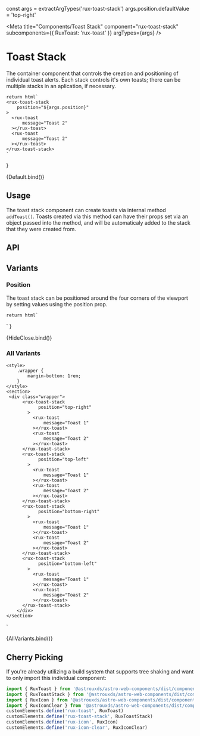 const args = extractArgTypes('rux-toast-stack')
args.position.defaultValue = 'top-right'

<Meta
    title="Components/Toast Stack"
    component="rux-toast-stack"
    subcomponents={{
        RuxToast: 'rux-toast'
    }}
    argTypes={args}
/>

# Toast Stack

The container component that controls the creation and positioning of individual toast alerts. Each stack controls it's own toasts; there can be multiple stacks in an aplication, if necessary.

    return html`
    <rux-toast-stack
        position="${args.position}"
    >
      <rux-toast
          message="Toast 2"
      ></rux-toast>
      <rux-toast
          message="Toast 2"
      ></rux-toast>
    </rux-toast-stack>
    `
}

<Canvas>
    <Story
        name="Default"
        height="300px"
        args={{
            position: 'top-right',
        }}
    >
        {Default.bind()}
    </Story>
</Canvas>

## Usage

The toast stack component can create toasts via internal method `addToast()`. Toasts created via this method can have their props set via an object passed into the method, and will be automaticaly added to the stack that they were created from.

## API

<ArgsTable of="rux-toast-stack" />

## Variants

### Position

The toast stack can be positioned around the four corners of the viewport by setting values using the position prop.

    return html`
  <rux-toast-stack
        position="${args.position}"
    >
      <rux-toast
          message="Toast 2"
      ></rux-toast>
      <rux-toast
          message="Toast 2"
      ></rux-toast>
  </rux-toast-stack>
    `
}

<Canvas>
    <Story
        args={{
            position: 'top-right',
        }}
        name="Position"
        height="300px"
    >
        {HideClose.bind()}
    </Story>
</Canvas>

### All Variants

    <style>
        .wrapper {
            margin-bottom: 1rem;
        }
    </style>
    <section>
     <div class="wrapper">
          <rux-toast-stack
                position="top-right"
            >
              <rux-toast
                  message="Toast 1"
              ></rux-toast>
              <rux-toast
                  message="Toast 2"
              ></rux-toast>
          </rux-toast-stack>
          <rux-toast-stack
                position="top-left"
            >
              <rux-toast
                  message="Toast 1"
              ></rux-toast>
              <rux-toast
                  message="Toast 2"
              ></rux-toast>
          </rux-toast-stack>
          <rux-toast-stack
                position="bottom-right"
            >
              <rux-toast
                  message="Toast 1"
              ></rux-toast>
              <rux-toast
                  message="Toast 2"
              ></rux-toast>
          </rux-toast-stack>
          <rux-toast-stack
                position="bottom-left"
            >
              <rux-toast
                  message="Toast 1"
              ></rux-toast>
              <rux-toast
                  message="Toast 2"
              ></rux-toast>
          </rux-toast-stack>
        </div>
    </section>
`

<Canvas>
    <Story
        name="All Variants"
        height="500px"
        argTypes={{
            position: { table: { disable: true } },
        }}
    >
        {AllVariants.bind()}
    </Story>
</Canvas>

## Cherry Picking

If you're already utilizing a build system that supports tree shaking and want to only import this individual component:

```js
import { RuxToast } from '@astrouxds/astro-web-components/dist/components/rux-toast'
import { RuxToastStack } from '@astrouxds/astro-web-components/dist/components/rux-toast-stack'
import { RuxIcon } from '@astrouxds/astro-web-components/dist/components/rux-icon'
import { RuxIconClear } from '@astrouxds/astro-web-components/dist/components/rux-icon-clear'
customElements.define('rux-toast', RuxToast)
customElements.define('rux-toast-stack', RuxToastStack)
customElements.define('rux-icon', RuxIcon)
customElements.define('rux-icon-clear', RuxIconClear)
```
